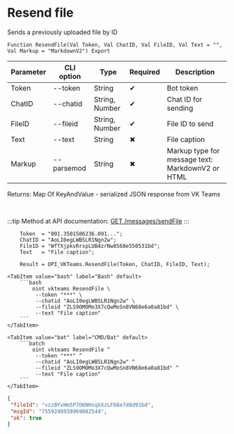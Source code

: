 ﻿---
sidebar_position: 6
description: Resend file and other functions to work with VKTeams in the Open Integration Package, a free open-source integration library for 1C:Enterprise 8, OneScript and CLI
keywords: [1C, 1С, 1С:Enterprise, 1С:Enterprise 8.3, API, Integration, Services, Exchange, OneScript, CLI, VKTeams]
---


# Resend file
 Sends a previously uploaded file by ID



`Function ResendFile(Val Token, Val ChatID, Val FileID, Val Text = "", Val Markup = "MarkdownV2") Export`

  | Parameter | CLI option | Type | Required | Description |
  |-|-|-|-|-|
  | Token | --token | String | &#x2714; | Bot token |
  | ChatID | --chatid | String, Number | &#x2714; | Chat ID for sending |
  | FileID | --fileid | String, Number | &#x2714; | File ID to send |
  | Text | --text | String | &#x2716; | File caption |
  | Markup | --parsemod | String | &#x2716; | Markup type for message text: MarkdownV2 or HTML |

  
  Returns:  Map Of KeyAndValue - serialized JSON response from VK Teams

<br/>

:::tip
Method at API documentation: [GET /messages/sendFile](https://teams.vk.com/botapi/#/messages/get_messages_sendFile)
:::
<br/>


```bsl title="1C:Enterprise/OneScript code example"
    Token  = "001.3501506236.091...";
    ChatID = "AoLI0egLWBSLR1Ngn2w";
    FileID = "WfTXjpkvRrspLUB4zrNw8S68e550531bd";
    Text   = "File caption";

    Result = OPI_VKTeams.ResendFile(Token, ChatID, FileID, Text);
```
 

 <Tabs>
  
    <TabItem value="bash" label="Bash" default>
        ```bash
            oint vkteams ResendFile \
             --token "***" \
             --chatid "AoLI0egLWBSLR1Ngn2w" \
             --fileid "ZLS9OMOMo3X7cQwMoSn8VN68e6a0a81bd" \
             --text "File caption"
        ```
    </TabItem>
  
    <TabItem value="bat" label="CMD/Bat" default>
        ```batch
            oint vkteams ResendFile ^
             --token "***" ^
             --chatid "AoLI0egLWBSLR1Ngn2w" ^
             --fileid "ZLS9OMOMo3X7cQwMoSn8VN68e6a0a81bd" ^
             --text "File caption"
        ```
    </TabItem>
</Tabs>


```json title="Result"
{
 "fileId": "vzzBYvHm5P7O6NHsqkXzLF68e7d8d91bd",
 "msgId": "7559248938969082544",
 "ok": true
}
```
